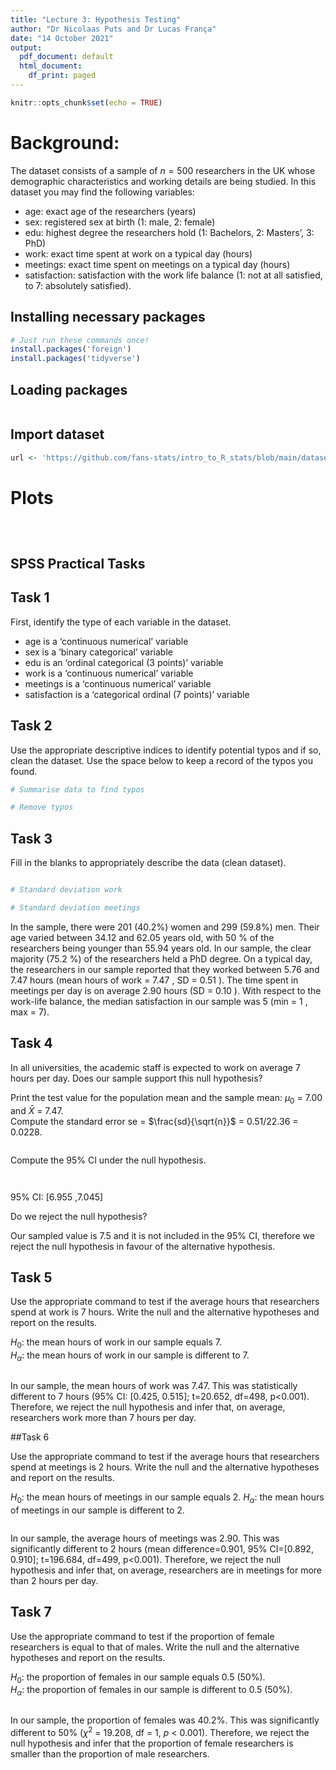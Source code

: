 ```yaml
---
title: "Lecture 3: Hypothesis Testing"
author: "Dr Nicolaas Puts and Dr Lucas França"
date: "14 October 2021"
output:
  pdf_document: default
  html_document:
    df_print: paged
---
```


```r
knitr::opts_chunk$set(echo = TRUE)
```

# Background:

The dataset consists of a sample of $n = 500$ researchers in the UK whose demographic characteristics and working details are being studied. In this dataset you may find the following variables:

-   age: exact age of the researchers (years)
-   sex: registered sex at birth (1: male, 2: female)
-   edu: highest degree the researchers hold (1: Bachelors, 2: Masters', 3: PhD)
-   work: exact time spent at work on a typical day (hours)
-   meetings: exact time spent on meetings on a typical day (hours)
-   satisfaction: satisfaction with the work life balance (1: not at all satisfied, to 7: absolutely satisfied).

## Installing necessary packages

```r
# Just run these commands once!
install.packages('foreign')
install.packages('tidyverse')
```

## Loading packages

```r

```

## Import dataset

```r
url <- 'https://github.com/fans-stats/intro_to_R_stats/blob/main/datasets/researchers_sample.SAV?raw=true'
```

# Plots

```r
```

```r
```

```r
```

## SPSS Practical Tasks

## Task 1

First, identify the type of each variable in the dataset.

-   age is a 'continuous numerical' variable
-   sex is a 'binary categorical' variable
-   edu is an 'ordinal categorical (3 points)' variable
-   work is a 'continuous numerical' variable
-   meetings is a 'continuous numerical' variable
-   satisfaction is a 'categorical ordinal (7 points)' variable

## Task 2

Use the appropriate descriptive indices to identify potential typos and if so, clean the dataset. Use the space below to keep a record of the typos you found.

```r
# Summarise data to find typos
```

```r
# Remove typos
```

## Task 3

Fill in the blanks to appropriately describe the data (clean dataset).

```r
```

```r
# Standard deviation work
```

```r
# Standard deviation meetings
```

In the sample, there were 201 (40.2%) women and 299 (59.8%) men. Their age varied between 34.12 and 62.05 years old, with 50 % of the researchers being younger than 55.94 years old. In our sample, the clear majority (75.2 %) of the researchers held a PhD degree. On a typical day, the researchers in our sample reported that they worked between 5.76 and 7.47 hours (mean hours of work = 7.47 , SD = 0.51 ). The time spent in meetings per day is on average 2.90 hours (SD = 0.10 ). With respect to the work-life balance, the median satisfaction in our sample was 5 (min = 1 , max = 7).

## Task 4

In all universities, the academic staff is expected to work on average 7 hours per day. Does our sample support this null hypothesis?

Print the test value for the population mean and the sample mean: $\mu_0$ = 7.00 and $\bar{X}$ = 7.47.\
Compute the standard error se = $\frac{sd}{\sqrt{n}}$ = 0.51/22.36 = 0.0228.

```r
```

Compute the 95% CI under the null hypothesis.

```r
```

```r
```

95% CI: \[6.955 ,7.045\]

Do we reject the null hypothesis?

Our sampled value is 7.5 and it is not included in the 95% CI, therefore we reject the null hypothesis in favour of the alternative hypothesis.

## Task 5

Use the appropriate command to test if the average hours that researchers spend at work is 7 hours. Write the null and the alternative hypotheses and report on the results.

$H_0$: the mean hours of work in our sample equals 7. \
$H_\alpha$: the mean hours of work in our sample is different to 7.

```r
```

In our sample, the mean hours of work was 7.47. This was statistically different to 7 hours (95% CI: \[0.425, 0.515\]; t=20.652, df=498, p\<0.001). Therefore, we reject the null hypothesis and infer that, on average, researchers work more than 7 hours per day.

##Task 6

Use the appropriate command to test if the average hours that researchers spend at meetings is 2 hours. Write the null and the alternative hypotheses and report on the results.

$H_0$: the mean hours of meetings in our sample equals 2. $H_\alpha$: the mean hours of meetings in our sample is different to 2.

```r
```

In our sample, the average hours of meetings was 2.90. This was significantly different to 2 hours (mean difference=0.901, 95% CI=\[0.892, 0.910\]; t=196.684, df=499, p\<0.001). Therefore, we reject the null hypothesis and infer that, on average, researchers are in meetings for more than 2 hours per day.

## Task 7

Use the appropriate command to test if the proportion of female researchers is equal to that of males. Write the null and the alternative hypotheses and report on the results.

$H_0$: the proportion of females in our sample equals 0.5 (50%). \
$H_\alpha$: the proportion of females in our sample is different to 0.5 (50%).

```r
```

In our sample, the proportion of females was 40.2%. This was significantly different to 50% ($\chi^2$ = 19.208, df = 1, $p$ < 0.001). Therefore, we reject the null hypothesis and infer that the proportion of female researchers is smaller than the proportion of male researchers.